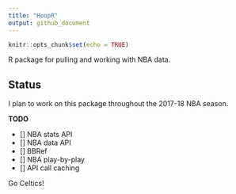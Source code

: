 ```yaml
---
title: "HoopR"
output: github_document
---
```


```r
knitr::opts_chunk$set(echo = TRUE)
```

R package for pulling and working with NBA data.

## Status

I plan to work on this package throughout the 2017-18 NBA season.

**TODO**

* [] NBA stats API
* [] NBA data API
* [] BBRef
* [] NBA play-by-play
* [] API call caching

Go Celtics!


